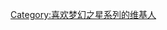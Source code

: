 {{Userbox
  |border-c = #000000
  |border-s = 1
  |id-c     = #FFFFFF
  |id-s     = 12
  |id-fc    = #003399
  |info-c   = #87cefa
  |info-s   = 8
  |info-fc  = #FFFF
  |id       = PSO2
  |info     = 這個用戶喜欢玩[[梦幻之星系列|梦幻之星网络版2]]。
}}

[[Category:喜欢梦幻之星系列的维基人]]